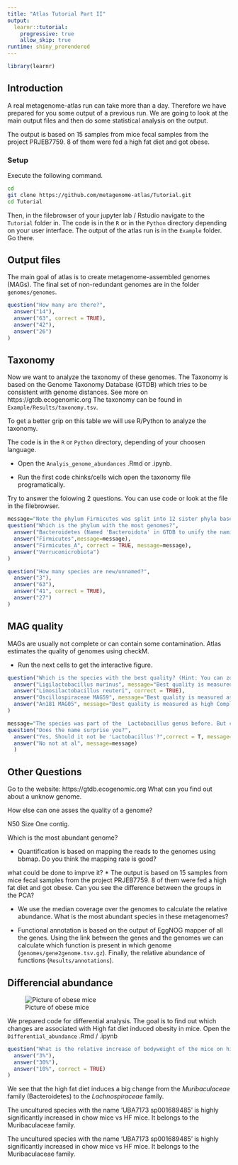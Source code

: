 ```yaml
---
title: "Atlas Tutorial Part II"
output:
  learnr::tutorial:
    progressive: true
    allow_skip: true
runtime: shiny_prerendered
---
```


```r
library(learnr)
```

<!--
## Setup

For the second part of the tutorial we made online cumputing environemnts available. Click on either of the two links depending on which cimputer language you are more familiar. 

[![Jupyter](https://upload.wikimedia.org/wikipedia/commons/thumb/3/38/Jupyter_logo.svg/207px-Jupyter_logo.svg.png){width=200px}](http://mybinder.org/v2/gh/metagenome-atlas/Tutorial/master?urlpath=lab)            [![Rstudio](https://rstudio.com/wp-content/uploads/2018/10/RStudio-Logo-flat.svg){width=200px}](http://mybinder.org/v2/gh/metagenome-atlas/Tutorial/master?urlpath=rstudio)

The setup can take some minutes ...

Do you need some music to work. Have a look at this [spotify playlist](https://open.spotify.com/playlist/1uJJpcPx752ddZXCtU6oRc?si=sTO-ec95TFqxHviin59M0g) for bioinformaticians.

If there is an error in the building process, try to refresh the page. This will trigger a re-build. Sometimes I had to rebuild 2-3 times.


## Output files

Usually before starting to install a program I want to make sure that it gives the output I want. Therefore, we look at the output of Metagenome-Atlas. A real Metagenome-Atlas run can take more than a day. Therefore we have you prepared some output of a previous run.

You should find a navigation plane in Rstudio/Jupyter lab. 
-->


<!-- https://github.com/metagenome-atlas/Tutorial/tree/master/Example * -->

## Introduction


A real metagenome-atlas run can take more than a day. Therefore we have prepared for you some output of a previous run. We are going to look at the main output files and then do some statistical analysis on the output.

The output is based on 15 samples from mice fecal samples from the project PRJEB7759. 8 of them were fed a high fat diet and got obese.



### Setup

Execute the following command.

```bash
cd
git clone https://github.com/metagenome-atlas/Tutorial.git
cd Tutorial
```


Then, in the filebrowser of your jupyter lab / Rstudio  navigate to the `Tutorial` folder in. 
The code is in the `R` or in the `Python` directory depending on your user interface. The output of the atlas run is in the `Example` folder. Go there. 

## Output files
<!--
I put only the result from one sample online, named `ERR675519`. 
-->

The main goal of atlas is to create metagenome-assembled genomes (MAGs). The final set of non-redundant genomes are in the folder `genomes/genomes`.

```r
question("How many are there?",
  answer("14"),
  answer("63", correct = TRUE),
  answer("42"),
  answer("26")
)
```


## Taxonomy

Now we want to analyze the taxonomy of these genomes. The Taxonomy is based on the Genome Taxonomy Database (GTDB) which tries to be consistent with genome distances. See more on https://gtdb.ecogenomic.org The taxonomy can be found in `Example/Results/taxonomy.tsv`. 

To get a better grip on this table we will use R/Python to analyze the taxonomy. 

The code is in the `R` or `Python` directory, depending of your choosen language.

* Open the `Analyis_genome_abundances` .Rmd or .ipynb.

* Run the first code chinks/cells wich open the taxonomy file programatically. 


Try to answer the folowing 2 questions. You can use code or look at the file in the filebrowser. 


```r
message="Note the phylum Firmicutes was split into 12 sister phyla based on relative divergence."
question("Which is the phylum with the most genomes?",
  answer("Bacteroidetes (Named 'Bacteroidota' in GTDB to unify the naming of phyla)"),
  answer("Firmicutes",message=message),
  answer("Firmicutes_A", correct = TRUE, message=message),
  answer("Verrucomicrobiota")
)
```



```r
question("How many species are new/unnamed?",
  answer("3"),
  answer("63"),
  answer("41", correct = TRUE),
  answer("27")
)
```


## MAG quality

MAGs are usually not complete or can contain some contamination. Atlas estimates the quality of genomes using checkM. 


- Run the next cells to get the interactive figure. 


```r
question("Which is the species with the best quality? (Hint: You can zoom in in the interactive figure)",
  answer("Ligilactobacillus murinus", message="Best quality is measured as high Completeness and low Contamination."),
  answer("Limosilactobacillus reuteri", correct = TRUE),
  answer("Oscillospiraceae MAG59", message="Best quality is measured as high Completeness and low Contamination."),
  answer("An181 MAG05", message="Best quality is measured as high Completeness and low Contamination.")
)
```



```r
message="The species was part of the  Lactobacillus genus before. But careful analysis showed that Lactobacillus consisted of different genera. doi:10.3390/microorganisms7050126"
question("Does the name surprise you?",
  answer("Yes, Should it not be 'Lactobacillus'?",correct = T, message=message),
  answer("No not at al", message=message)
  )
```

## Other Questions

Go to the website: https://gtdb.ecogenomic.org 
What can you find out about a unknow genome.

How else can one asses the quality of a genome?

N50
Size 
One contig.


Which is the most abundant genome? 


* Quantification is based on mapping the reads to the genomes using bbmap. Do you think the mapping rate is good? 

 what could be done to imprve it?
* The output is based on 15 samples from mice fecal samples from the project PRJEB7759. 8 of them were fed a high fat diet and got obese. Can you see the difference between the groups in the PCA?

*  We use the median coverage over the genomes to calculate the relative abundance. What is the most abundant species in these metagenomes?

* Functional annotation is based on the output of EggNOG mapper of all the genes. Using the link  between the genes and the genomes we can calculate which function is present in which genome (`genomes/gene2genome.tsv.gz`). Finally, the relative abundance of functions (`Results/annotations`).

## Differencial abundance 

![Picture of obese mice](https://upload.wikimedia.org/wikipedia/commons/0/0b/Fatmouse.jpg)

We prepared  code for differential analysis. The goal is to find out which changes are associated with High fat diet induced obesity in mice. Open the `Differential_abundance` .Rmd / .ipynb

```r
question("What is the relative increase of bodyweight of the mice on high-fat diet compared to the control mice? ",
  answer("3%"),
  answer("30%"),
  answer("10%", correct = TRUE)
)
```



We see that the high fat diet induces a big change from the *Muribaculaceae* family (Bacteroidetes) to the *Lachnospiraceae* family.


The uncultured species with the name 'UBA7173 sp001689485' is highly significantly increased in chow mice vs HF mice. It belongs to the Muribaculaceae family.


The uncultured species with the name 'UBA7173 sp001689485' is highly significantly increased in chow mice vs HF mice. It belongs to the Muribaculaceae family.







